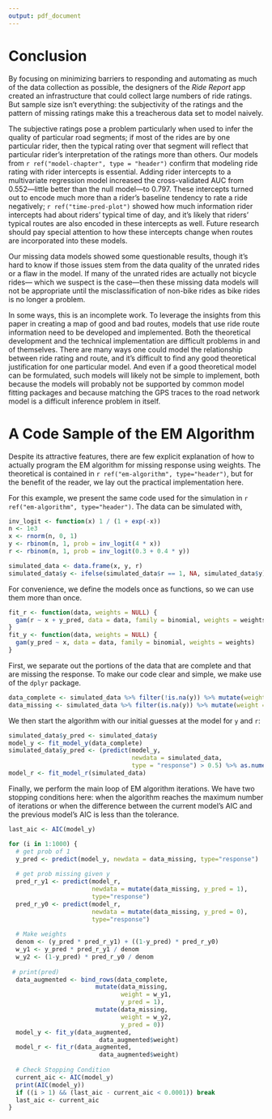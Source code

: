 ```yaml
---
output: pdf_document
---
```


<!--
\chapter*{Conclusion}
         \addcontentsline{toc}{chapter}{Conclusion}
	\chaptermark{Conclusion}
	\markboth{Conclusion}{Conclusion}
  \setcounter{chapter}{5}
	\setcounter{section}{0}
	
	Here's a conclusion, demonstrating the use of all that manual incrementing and table of contents adding that has to happen if you use the starred form of the chapter command. The deal is, the chapter command in \LaTeX\ does a lot of things: it increments the chapter counter, it resets the section counter to zero, it puts the name of the chapter into the table of contents and the running headers, and probably some other stuff.
-->

# Conclusion {.unnumbered}
  \setcounter{chapter}{7}
	\setcounter{section}{0}

<!--
- Crowdsources data is increasingly important
- Allowing riders to have varying intercepts is vital to rating systems
- Clustering is arbitrary; more work needs to be done to find good ways to cluster riders
- missing data is really important, but may not be valid until misclassification issues are dealed with
- All of this doesn't mean much until routes are incorporated into the models
- Rider intercepts will likely have less importance in route model
-->

By focusing on minimizing barriers to responding and automating as much of the
data collection as possible, the designers of the *Ride Report* app created
an infrastructure that could collect large numbers of ride ratings. But sample
size isn't everything: the subjectivity of the ratings and the pattern of missing
ratings make this a treacherous data set to model naively. 

The subjective ratings pose a problem particularly when
used to infer the quality of particular road segments; if most of the rides
are by one particular rider, then the typical rating over that segment will 
reflect that particular rider's interpretation of the ratings more than others.
Our models from `r ref("model-chapter", type = "header")` confirm that modeling
ride rating with rider intercepts is essential. Adding rider intercepts to a 
multivariate regression model increased the cross-validated AUC from 0.552---little
better than the null model---to 0.797. These intercepts turned out to encode much
more than a rider's baseline tendency to rate a ride negatively; 
`r ref("time-pred-plot")` showed how much information rider intercepts had about
riders' typical time of day, and it's likely that riders' typical routes are
also encoded in these intercepts as well. Future research should pay special
attention to how these intercepts change when routes are incorporated into
these models.

Our missing data models showed some questionable results, though it's hard to
know if those issues stem from the data quality of the unrated rides or a flaw
in the model. If many of the unrated rides are actually not bicycle rides---
which we suspect is the case---then these missing data models will not
be appropriate until the misclassification of non-bike rides as bike rides
is no longer a problem. 

In some ways, this is an incomplete work. To leverage the insights from this
paper in creating a map of good and bad routes, models that use ride route
information need to be developed and implemented. Both the theoretical development
and the technical implementation are difficult problems in and of themselves. There are
many ways one could model the relationship between ride rating and route, and
it's difficult to find any good theoretical justification for one particular model.
And even if a good theoretical model can be formulated, such models will likely
not be simple to implement, both because the models will probably not be supported by
common model fitting packages and because matching the GPS traces to the road network
model is a difficult inference problem in itself.




<!--
If you feel it necessary to include an appendix, it goes here.
-->

\appendix

# A Code Sample of the EM Algorithm {#em-implementation}

Despite its attractive features, there are few explicit explanation of how to
actually program the EM algorithm for missing response using weights. The 
theoretical is contained in `r ref("em-algorithm", type="header")`,
but for the benefit of the reader, we lay out the practical implementation here.

For this example, we present the same code used for the simulation in 
`r ref("em-algorithm", type="header")`. The data can be simulated with,

```r
inv_logit <- function(x) 1 / (1 + exp(-x))
n <- 1e3
x <- rnorm(n, 0, 1)
y <- rbinom(n, 1, prob = inv_logit(4 * x))
r <- rbinom(n, 1, prob = inv_logit(0.3 + 0.4 * y))

simulated_data <- data.frame(x, y, r)
simulated_data$y <- ifelse(simulated_data$r == 1, NA, simulated_data$y)
```

For convenience, we define the models once as functions, so we can use them more
than once.

```r
fit_r <- function(data, weights = NULL) {
  gam(r ~ x + y_pred, data = data, family = binomial, weights = weights)
}
fit_y <- function(data, weights = NULL) {
  gam(y_pred ~ x, data = data, family = binomial, weights = weights)
}
```

First, we separate out the portions of the data that are complete and that are
missing the response. To make our code clear and simple, we make use of the 
`dplyr` package.

```r
data_complete <- simulated_data %>% filter(!is.na(y)) %>% mutate(weight = 1)
data_missing <- simulated_data %>% filter(is.na(y)) %>% mutate(weight = NA)
```

We then start the algorithm with our initial guesses at the model for `y` and `r`:

```r
simulated_data$y_pred <- simulated_data$y
model_y <- fit_model_y(data_complete)
simulated_data$y_pred <- (predict(model_y,
                                  newdata = simulated_data,
                                  type = "response") > 0.5) %>% as.numeric()
model_r <- fit_model_r(simulated_data)
```

Finally, we perform the main loop of EM algorithm iterations. We have two stopping conditions
here: when the algorithm reaches the maximum number of iterations or when the 
difference between the current model's AIC and the previous model's AIC
is less than the tolerance. 

```r
last_aic <- AIC(model_y)

for (i in 1:1000) {
  # get prob of 1
  y_pred <- predict(model_y, newdata = data_missing, type="response")
  
  # get prob missing given y
  pred_r_y1 <- predict(model_r, 
                       newdata = mutate(data_missing, y_pred = 1), 
                       type="response")
  pred_r_y0 <- predict(model_r, 
                       newdata = mutate(data_missing, y_pred = 0),
                       type="response")
  
  # Make weights
  denom <- (y_pred * pred_r_y1) + ((1-y_pred) * pred_r_y0)
  w_y1 <- y_pred * pred_r_y1 / denom
  w_y2 <- (1-y_pred) * pred_r_y0 / denom
  
 # print(pred)
  data_augmented <- bind_rows(data_complete,
                        mutate(data_missing,
                               weight = w_y1, 
                               y_pred = 1),
                        mutate(data_missing,
                               weight = w_y2,
                               y_pred = 0))
  model_y <- fit_y(data_augmented,
                         data_augmented$weight)
  model_r <- fit_r(data_augmented,
                         data_augmented$weight)
  
  # Check Stopping Condition
  current_aic <- AIC(model_y)
  print(AIC(model_y))
  if ((i > 1) && (last_aic - current_aic < 0.0001)) break
  last_aic <- current_aic
}
```
